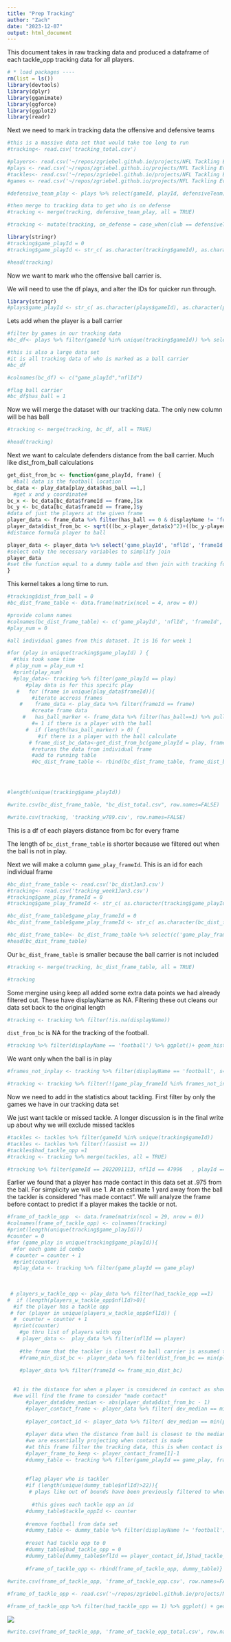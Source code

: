 ```yaml
---
title: "Prep Tracking"
author: "Zach"
date: "2023-12-07"
output: html_document
---
```


This document takes in raw tracking data and produced a dataframe of each tackle_opp tracking data for all players.

```r
# * load packages ----
rm(list = ls())
library(devtools)
library(dplyr)
library(gganimate)
library(ggforce)
library(ggplot2)
library(readr)
```

Next we need to mark in tracking data the offensive and defensive teams

```r
#this is a massive data set that would take too long to run
#tracking<- read.csv('tracking_total.csv')
```

```r
#players<- read.csv('~/repos/zgriebel.github.io/projects/NFL Tackling Evaluation/players.csv')
#plays <- read.csv('~/repos/zgriebel.github.io/projects/NFL Tackling Evaluation/plays.csv')
#tackles<- read.csv('~/repos/zgriebel.github.io/projects/NFL Tackling Evaluation/tackles.csv')
#games <- read.csv('~/repos/zgriebel.github.io/projects/NFL Tackling Evaluation/games.csv')

```

```r
#defensive_team_play <- plays %>% select(gameId, playId, defensiveTeam)

#then merge to tracking data to get who is on defense
#tracking <- merge(tracking, defensive_team_play, all = TRUE)

#tracking <- mutate(tracking, on_defense = case_when(club == defensiveTeam ~ 1, club != defensiveTeam ~ 0))
```

```r
library(stringr)
#tracking$game_playId = 0
#tracking$game_playId <- str_c( as.character(tracking$gameId), as.character(tracking$playId), sep = '-')

#head(tracking)
```

Now we want to mark who the offensive ball carrier is.

We will need to use the df plays, and alter the IDs for quicker run through.

```r
library(stringr)
#plays$game_playId <- str_c( as.character(plays$gameId), as.character(plays$playId), sep = '-')
```

Lets add when the player is a ball carrier

```r
#filter by games in our tracking data
#bc_df<- plays %>% filter(gameId %in% unique(tracking$gameId)) %>% select(game_playId, ballCarrierId)
```

```r
#this is also a large data set
#it is all tracking data of who is marked as a ball carrier
#bc_df
```

```r
#colnames(bc_df) <- c("game_playId","nflId")
```

```r
#flag ball carrier
#bc_df$has_ball = 1
```

Now we will merge the dataset with our tracking data. The only new column will be has ball

```r


#tracking <- merge(tracking, bc_df, all = TRUE)
```

```r
#head(tracking)
```

Next we want to calculate defenders distance from the ball carrier. Much like dist_from_ball calculations

```r
get_dist_from_bc <- function(game_playId, frame) {
  #ball data is the football location
bc_data <- play_data[play_data$has_ball ==1,]
  #get x and y coordinate#
bc_x <- bc_data[bc_data$frameId == frame,]$x
bc_y <- bc_data[bc_data$frameId == frame,]$y
#data of just the players at the given frame
player_data <- frame_data %>% filter(has_ball == 0 & displayName != 'football' )
player_data$dist_from_bc <- sqrt(((bc_x-player_data$x)^2)+((bc_y-player_data$y)^2))
#distance formula player to ball

player_data <- player_data %>% select('game_playId', 'nflId', 'frameId', 'dist_from_bc')
#select only the necessary variables to simplify join
player_data
#set the function equal to a dummy table and then join with tracking for efficient 
}
```

This kernel takes a long time to run.

```r


#tracking$dist_from_ball = 0
#bc_dist_frame_table <- data.frame(matrix(ncol = 4, nrow = 0))

#provide column names
#colnames(bc_dist_frame_table) <- c('game_playId', 'nflId', 'frameId', 'dist_from_bc')
#play_num = 0

#all individual games from this dataset. It is 16 for week 1

#for (play in unique(tracking$game_playId) ) {
  #this took some time
 # play_num = play_num +1
  #print(play_num)
  #play_data<- tracking %>% filter(game_playId == play)
      #play data is for this specifc play
   #   for (frame in unique(play_data$frameId)){
        #iterate accross frames
    #    frame_data <- play_data %>% filter(frameId == frame)
        #create frame data
     #   has_ball_marker <- frame_data %>% filter(has_ball==1) %>% pull(has_ball)
        #= 1 if there is a player with the ball
      #  if (length(has_ball_marker) > 0) {
          #if there is a player with the ball calculate
       # frame_dist_bc_data<-get_dist_from_bc(game_playId = play, frame = frame)
        #returns the data from individual frame
        #add to running table
        #bc_dist_frame_table <- rbind(bc_dist_frame_table, frame_dist_bc_data)}}}





```

```r
#length(unique(tracking$game_playId))
```

```r
#write.csv(bc_dist_frame_table, "bc_dist_total.csv", row.names=FALSE)
```

```r
#write.csv(tracking, 'tracking_w789.csv', row.names=FALSE)
```

This is a df of each players distance from bc for every frame

The length of `bc_dist_frame_table` is shorter because we filtered out when the ball is not in play.

Next we will make a column `game_play_frameId`. This is an id for each individual frame

```r

#bc_dist_frame_table <- read.csv('bc_distJan3.csv')
#tracking<- read.csv('tracking_week1Jan3.csv')
#tracking$game_play_frameId = 0
#tracking$game_play_frameId <- str_c( as.character(tracking$game_playId), #as.character(tracking$frameId), sep = '-')

#bc_dist_frame_table$game_play_frameId = 0
#bc_dist_frame_table$game_play_frameId <- str_c( as.character(bc_dist_frame_table$game_playId), #as.character(bc_dist_frame_table$frameId), sep = '-')

#bc_dist_frame_table<- bc_dist_frame_table %>% select(c('game_play_frameId', 'dist_from_bc', 'nflId'))
#head(bc_dist_frame_table)
```

Our `bc_dist_frame_table` is smaller because the ball carrier is not included

```r
#tracking <- merge(tracking, bc_dist_frame_table, all = TRUE)
```

```r
#tracking
```

Some mergine using keep all added some extra data points we had already filtered out. These have displayName as NA. Filtering these out cleans our data set back to the original length

```r
#tracking <- tracking %>% filter(!is.na(displayName))
```

`dist_from_bc` is NA for the tracking of the football.

```r
#tracking %>% filter(displayName == 'football') %>% ggplot()+ geom_histogram(aes(s))
```

We want only when the ball is in play

```r
#frames_not_inplay <- tracking %>% filter(displayName == 'football', s==0) %>% pull(game_play_frameId) 
```

```r
#tracking <- tracking %>% filter(!(game_play_frameId %in% frames_not_inplay))
```

Now we need to add in the statistics about tackling. First filter by only the games we have in our tracking data set

We just want tackle or missed tackle. A longer discussion is in the final write up about why we will exclude missed tackles

```r
#tackles <- tackles %>% filter(gameId %in% unique(tracking$gameId))
#tackles <- tackles %>% filter(!(assist == 1))
#tackles$had_tackle_opp =1 
#tracking <- tracking %>% merge(tackles, all = TRUE)
```

```r
#tracking %>% filter(gameId == 2022091113, nflId == 47996	, playId == 413) %>% ggplot() + #geom_point(aes(x = frameId, y = dist_from_bc)) + labs(title = ' Tackler-play 413')

```

Earlier we found that a player has made contact in this data set at .975 from the ball. For simplicity we will use 1. At an estimate 1 yard away from the ball the tackler is considered "has made contact". We will analyze the frame before contact to predict if a player makes the tackle or not.

```r
#frame_of_tackle_opp  <- data.frame(matrix(ncol = 29, nrow = 0))
#colnames(frame_of_tackle_opp) <- colnames(tracking)
#print(length(unique(tracking$game_playId)))
#counter = 0 
#for (game_play in unique(tracking$game_playId)){
  #for each game id combo
 # counter = counter + 1
  #print(counter)
  #play_data <- tracking %>% filter(game_playId == game_play)
  
 
  
 # players_w_tackle_opp <- play_data %>% filter(had_tackle_opp ==1)
#  if (length(players_w_tackle_opp$nflId)>0){
  #if the player has a tackle opp
 # for (player in unique(players_w_tackle_opp$nflId)) {
  #  counter = counter + 1
  #print(counter)
    #go thru list of players with opp
   # player_data <-  play_data %>% filter(nflId == player)
    
    #the frame that the tackler is closest to ball carrier is assumed to be when tackle opp occured. All frames that happen after that are after the opp occured or after the play finished. We do not want that in our data
    #frame_min_dist_bc <- player_data %>% filter(dist_from_bc == min(player_data$dist_from_bc)) %>% pull(frameId)
    
    #player_data %>% filter(frameId <= frame_min_dist_bc)
    

  #1 is the distance for when a player is considered in contact as shown above
  #we will find the frame to consider "made contact"
      #player_data$dev_median <- abs(player_data$dist_from_bc - 1)
      #player_contact_frame <- player_data %>% filter( dev_median == min(player_data$dev_median)) %>% pull(frameId)
      
      #player_contact_id <- player_data %>% filter( dev_median == min(player_data$dev_median)) %>% pull(nflId)
      
      #player data when the distance from ball is closest to the median
      #we are essentially projecting when contact is made
      #at this frame filter the tracking data, this is when contact is made
      #player_frame_to_keep <- player_contact_frame[1]-1
      #dummy_table <- tracking %>% filter(game_playId == game_play, frameId == player_frame_to_keep)
      
      
      #flag player who is tackler
      #if (length(unique(dummy_table$nflId)>22)){
       # plays like out of bounds have been previously filtered to where the dummy set will come up empty. This assures a clean dummy set is being entered with all 22 players
        
        #this gives each tackle opp an id
      #dummy_table$tackle_oppId <- counter
      
      #remove football from data set
      #dummy_table <- dummy_table %>% filter(displayName != 'football')
      
      #reset had tackle opp to 0
      #dummy_table$had_tackle_opp = 0
      #dummy_table[dummy_table$nflId == player_contact_id,]$had_tackle_opp = 1
      
      #frame_of_tackle_opp <- rbind(frame_of_tackle_opp, dummy_table)} }}}
  
#write.csv(frame_of_tackle_opp, 'frame_of_tackle_opp.csv', row.names=FALSE)
```

```r
#frame_of_tackle_opp <- read.csv('~/repos/zgriebel.github.io/projects/NFL Tackling Evaluation/frame_of_tackle_opp_total.csv')
```

```r
#frame_of_tackle_opp %>% filter(had_tackle_opp == 1) %>% ggplot() + geom_boxplot(aes(x = dist_from_bc))

```

![](dist_from_bc_prep.png)

```r
#write.csv(frame_of_tackle_opp, 'frame_of_tackle_opp_total.csv', row.names=FALSE)
```
